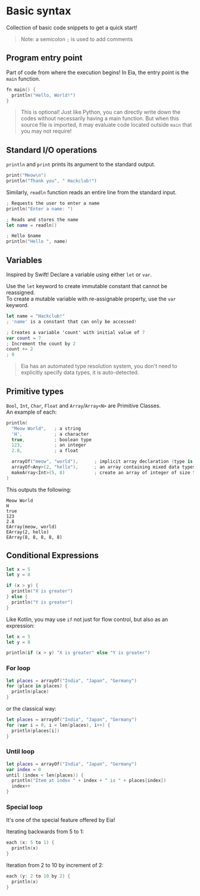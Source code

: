 # Basic syntax

Collection of basic code snippets to get a quick start!

> Note: a semicolon `;` is used to add comments

## Program entry point

Part of code from where the execution begins! In Eia, the entry point is the `main` function.

```kotlin {1} copy
fn main() {
  println("Hello, World!")
}
```

> This is optional! Just like Python, you can directly write down the codes without necessarily having a main function.
 But when this source file is imported, it may evaluate code located outside `main` that you may not require!

## Standard I/O operations

`println` and `print` prints its argument to the standard output.

```kotlin copy
print("Meow\n")
println("Thank you", " Hackclub!")
```

Similarly, `readln` function reads an entire line from the standard input.

```swift copy
; Requests the user to enter a name
println("Enter a name: ")

; Reads and stores the name
let name = readln()

; Hello $name
println("Hello ", name)
```

## Variables

Inspired by Swift! Declare a variable using either `let` or `var`.

Use the `let` keyword to create immutable constant that cannot be reassigned.\
To create a mutable variable with re-assignable property, use the `var` keyword.

```js copy
let name = "Hackclub!"
; 'name' is a constant that can only be accessed!
```

```swift copy
; Creates a variable 'count' with initial value of 7
var count = 7
; Increment the count by 2
count += 2
; 9
```

> Eia has an automated type resolution system, you don't need to explicitly specify data types, it is auto-detected.

## Primitive types

`Bool`, `Int`, `Char`, `Float` and `Array`/`Array<N>` are Primitive Classes.\
An example of each:

```swift copy
println(
  "Meow World",   ; a string
  'H',            ; a character
  true,           ; boolean type
  123,            ; an integer
  2.8,            ; a float

  arrayOf("meow", "world"),      ; implicit array declaration (type is auto resolved)
  arrayOf<Any>(2, "hello"),      ; an array containing mixed data types
  makeArray<Int>(5, 8)           ; create an array of integer of size 5 with default value 8
)
```

This outputs the following:

```
Meow World
H
true
123
2.8
EArray(meow, world)
EArray(2, hello)
EArray(8, 8, 8, 8, 8)
```

## Conditional Expressions

```swift copy
let x = 5
let y = 8

if (x > y) {
  println("X is greater")
} else {
  println("Y is greater")
}
```

Like Kotlin, you may use `if` not just for flow control, but also as an expression:

```swift copy
let x = 5
let y = 8

println(if (x > y) "X is greater" else "Y is greater")
```

### For loop

```swift copy
let places = arrayOf("India", "Japan", "Germany")
for (place in places) {
  println(place)
}
```

or the classical way:

```swift copy
let places = arrayOf("India", "Japan", "Germany")
for (var i = 0, i < len(places), i++) {
  println(places[i])
}
```

### Until loop

```swift copy
let places = arrayOf("India", "Japan", "Germany")
var index = 0
until (index < len(places)) {
  println("Item at index " + index + " is " + places[index])
  index++
}
```

### Special loop

It's one of the special feature offered by Eia!

Iterating backwards from 5 to 1:

```swift copy
each (x: 5 to 1) {
  println(x)
}
```

Iteration from 2 to 10 by increment of 2:

```swift copy
each (y: 2 to 10 by 2) {
  println(x)
}
```